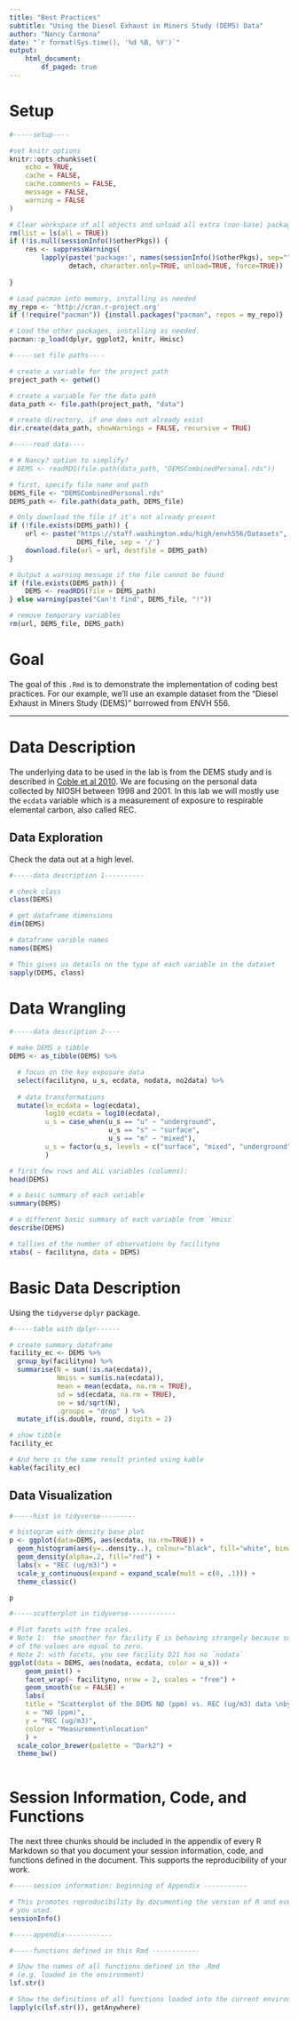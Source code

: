 ```yaml
---
title: "Best Practices"
subtitle: "Using the Diesel Exhaust in Miners Study (DEMS) Data"
author: "Nancy Carmona"
date: "`r format(Sys.time(), '%d %B, %Y')`"
output: 
    html_document:
        df_paged: true
---
```


# Setup
```r
#-----setup----

#set knitr options
knitr::opts_chunk$set(
    echo = TRUE,
    cache = FALSE,
    cache.comments = FALSE,
    message = FALSE,
    warning = FALSE
)

# Clear workspace of all objects and unload all extra (non-base) packages
rm(list = ls(all = TRUE))
if (!is.null(sessionInfo()$otherPkgs)) {
    res <- suppressWarnings(
        lapply(paste('package:', names(sessionInfo()$otherPkgs), sep=""),
               detach, character.only=TRUE, unload=TRUE, force=TRUE))
   
}

# Load pacman into memory, installing as needed
my_repo <- 'http://cran.r-project.org'
if (!require("pacman")) {install.packages("pacman", repos = my_repo)}

# Load the other packages, installing as needed.
pacman::p_load(dplyr, ggplot2, knitr, Hmisc)

```

```r
#-----set file paths----

# create a variable for the project path
project_path <- getwd()

# create a variable for the data path
data_path <- file.path(project_path, "data")

# create directory, if one does not already exist
dir.create(data_path, showWarnings = FALSE, recursive = TRUE)

```

```r
#-----read data----

# # Nancy? option to simplify? 
# DEMS <- readRDS(file.path(data_path, "DEMSCombinedPersonal.rds"))

# first, specify file name and path
DEMS_file <- "DEMSCombinedPersonal.rds"
DEMS_path <- file.path(data_path, DEMS_file)

# Only download the file if it's not already present
if (!file.exists(DEMS_path)) {
    url <- paste("https://staff.washington.edu/high/envh556/Datasets", 
                 DEMS_file, sep = '/')
    download.file(url = url, destfile = DEMS_path)
}

# Output a warning message if the file cannot be found
if (file.exists(DEMS_path)) {
    DEMS <- readRDS(file = DEMS_path)
} else warning(paste("Can't find", DEMS_file, "!"))

# remove temporary variables
rm(url, DEMS_file, DEMS_path)

```


# Goal

The goal of this `.Rmd` is to demonstrate the implementation of coding best practices. For our example, we'll use an example dataset from the "Diesel Exhaust in Miners Study (DEMS)" borrowed from ENVH 556.

---

# Data Description

The underlying data to be used in the lab is from the DEMS study and is
described in [Coble et al 2010](https://academic.oup.com/annweh/article/54/7/747/202635).  We are focusing on the personal data collected
by NIOSH between 1998 and 2001.  In this lab we will mostly use the `ecdata`
variable which is a measurement of exposure to respirable elemental carbon, also
called REC.


## Data Exploration

Check the data out at a high level.

```r
#-----data description 1---------- 

# check class
class(DEMS) 

# get dataframe dimensions
dim(DEMS) 

# dataframe varible names
names(DEMS) 

# This gives us details on the type of each variable in the dataset
sapply(DEMS, class) 

```

# Data Wrangling 

```r
#-----data description 2----

# make DEMS a tibble
DEMS <- as_tibble(DEMS) %>%

  # focus on the key exposure data
  select(facilityno, u_s, ecdata, nodata, no2data) %>% 
  
  # data transformations
  mutate(ln_ecdata = log(ecdata), 
         log10_ecdata = log10(ecdata), 
         u_s = case_when(u_s == "u" ~ "underground", 
                         u_s == "s" ~ "surface", 
                         u_s == "m" ~ "mixed"), 
         u_s = factor(u_s, levels = c("surface", "mixed", "underground"))
         )

# first few rows and ALL variables (columns):
head(DEMS) 

# a basic summary of each variable
summary(DEMS) 

# a different basic summary of each variable from `Hmisc`
describe(DEMS) 

# tallies of the number of observations by facilityno
xtabs( ~ facilityno, data = DEMS) 

```

# Basic Data Description

Using the `tidyverse` `dplyr` package.

```r
#-----table with dplyr------

# create summary dataframe 
facility_ec <- DEMS %>% 
  group_by(facilityno) %>% 
  summarise(N = sum(!is.na(ecdata)),
            Nmiss = sum(is.na(ecdata)),
            mean = mean(ecdata, na.rm = TRUE),
            sd = sd(ecdata, na.rm = TRUE),
            se = sd/sqrt(N), 
            .groups = "drop" ) %>% 
  mutate_if(is.double, round, digits = 2)

# show tibble
facility_ec

# And here is the same result printed using kable
kable(facility_ec)
```

## Data Visualization 

```r
#-----hist in tidyverse---------

# histogram with density base plot
p <- ggplot(data=DEMS, aes(ecdata, na.rm=TRUE)) + 
  geom_histogram(aes(y=..density..), colour="black", fill="white", binwidth=20) + 
  geom_density(alpha=.2, fill="red") + 
  labs(x = "REC (ug/m3)") +
  scale_y_continuous(expand = expand_scale(mult = c(0, .1))) +
  theme_classic()

p
```

```r
#-----scatterplot in tidyverse------------

# Plot facets with free scales. 
# Note 1:  the smoother for facility E is behaving strangely because so many 
# of the values are equal to zero. 
# Note 2: with facets, you see facility D21 has no `nodata`
ggplot(data = DEMS, aes(nodata, ecdata, color = u_s)) +
    geom_point() +
    facet_wrap(~ facilityno, nrow = 2, scales = "free") + 
    geom_smooth(se = FALSE) +
    labs(
    title = "Scatterplot of the DEMS NO (ppm) vs. REC (ug/m3) data \nby facility, colored by measurement location",
    x = "NO (ppm)",
    y = "REC (ug/m3)",
    color = "Measurement\nlocation"
    ) + 
  scale_color_brewer(palette = "Dark2") +
  theme_bw()
    
```

# Session Information, Code, and Functions

The next three chunks should be included in the appendix of every R Markdown so 
that you document your session information, code, and functions defined in the 
document. This supports the reproducibility of your work.

```r
#-----session information: beginning of Appendix -----------

# This promotes reproducibility by documenting the version of R and every package
# you used.
sessionInfo()

```

```r
#-----appendix------------
```

```r
#-----functions defined in this Rmd ------------

# Show the names of all functions defined in the .Rmd
# (e.g. loaded in the environment)
lsf.str()

# Show the definitions of all functions loaded into the current environment  
lapply(c(lsf.str()), getAnywhere)

```
